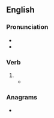 {{also|co-oped}}
==English==

===Pronunciation===
* {{IPA|en|/kuːpt/}}
* {{rhymes|en|uːpt|s=1}}

===Verb===
{{head|en|verb form}}

# {{en-past of|coop}}
#* {{quote-text|en|year=1904|author=Lewis Wright|title=The Practical Poultry Keeper|page=52|passage=If it be winter, or settled wet weather, the hen must, if possible, be kept indoors, or else be '''cooped''' under a dry shed or outhouse.}}

===Anagrams===
* {{anagrams|en|a=cdeoop|opcode}}